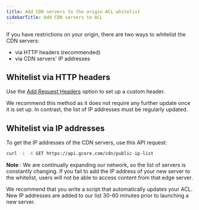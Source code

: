 ---
title: Add CDN servers to the origin ACL whitelist
sidebarTitle: Add CDN servers to ACL
---

If you have restrictions on your origin, there are two ways to whitelist the CDN servers:

  * via HTTP headers (recommended)
  * via CDN servers' IP addresses



## Whitelist via HTTP headers

Use the [Add Request Headers](/cdn/cdn-resource-options/http-headers/specify-http-headers-that-cdn-adds-to-requests-to-the-origin) option to set up a custom header.

We recommend this method as it does not require any further update once it is set up. In contrast, the list of IP addresses must be regularly updated.

## Whitelist via IP addresses

To get the IP addresses of the CDN servers, use this API request:
    
    
```sh
curl -i -X GET https://api.gcore.com/cdn/public-ip-list
```

**Note** : We are continually expanding our network, so the list of servers is constantly changing. If you fail to add the IP address of your new server to the whitelist, users will not be able to access content from that edge server.

We recommend that you write a script that automatically updates your ACL. New IP addresses are added to our list 30-60 minutes prior to launching a new server.
